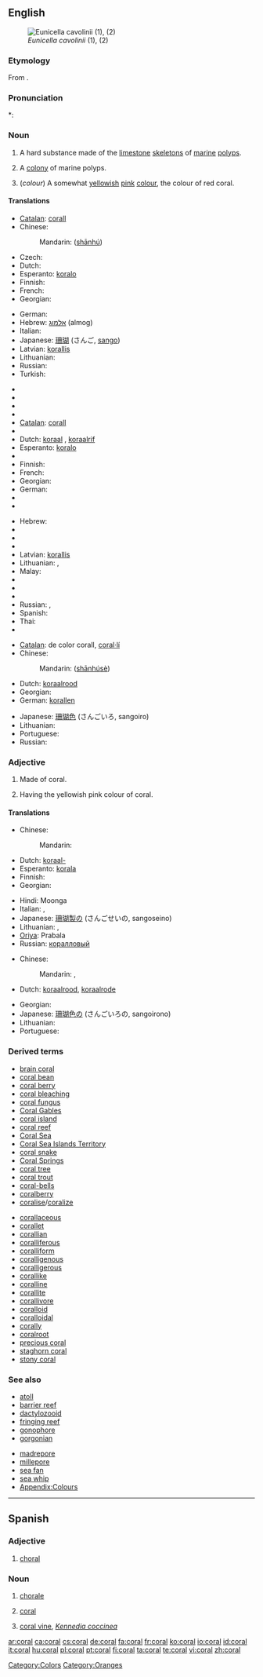 {{wikipedia}}
{{also|Coral}}
==English==
[[Image:Eunicella cavolinii.jpg|thumb|''Eunicella cavolinii'' (1), (2)]]

===Etymology===
From {{etyl|grc}} {{term|κοράλλιον|sc=Grek|tr=korallion||coral}}.

===Pronunciation===
*: {{rhymes|ɒrəl}}

===Noun===
{{en-noun|s|or|-}}

# {{uncountable}} A hard substance made of the [[limestone]] [[skeleton]]s of [[marine]] [[polyp]]s.
# {{countable}} A [[colony]] of marine polyps.
# {{countable}} (''colour'') A somewhat [[yellowish]] [[pink]] [[colour]], the colour of red coral.
#: {{colour panel|FF7F50}}

====Translations====
{{trans-top|substance}}
* [[Catalan]]: [[corall]] {{m}}
* Chinese:
*: Mandarin: {{zh-ts|珊瑚|珊瑚}} ([[shān]][[hú]])
* Czech: {{t-|cs|korál|m}}
* Dutch: {{t+|nl|koraal|n}}
* Esperanto: [[koralo]]
* Finnish: {{t+|fi|koralli}}
* French: {{t+|fr|corail|m}}
* Georgian: {{t|ka|მარჯანი|tr=marǰani|sc=Geor}}
{{trans-mid}}
* German: {{t+|de|Koralle|f}}
* Hebrew: [[אלמוג]] (almog) {{m}}
* Italian: {{t+|it|corallo|m}}
* Japanese: [[珊瑚]] (さんご, [[sango]])
* Latvian: [[korallis]] {{m}}
* Lithuanian: {{t-|lt|koralas|m|xs=Lithuanian}}
* Russian: {{t+|ru|коралл|m|tr=koráll|sc=Cyrl}}
* Turkish: {{t+|tr|mercan}}
{{trans-bottom}}

{{trans-top|colony}}
* {{trreq|Arabic}}
* {{trreq|Armenian}}
* {{trreq|Basque}}
* {{trreq|Burmese}}
* [[Catalan]]: [[corall]] {{m}}
* {{trreq|Danish}}
* Dutch: [[koraal]] {{n}}, [[koraalrif]] {{n}}
* Esperanto: [[koralo]]
* {{trreq|Estonian}}
* Finnish: {{t|fi|koralli}}
* French: {{t+|fr|corail|m}}
* Georgian: {{t|ka|მარჯანი|tr=marǰani|sc=Geor}}
* German: {{t-|de|Korallenriff|n}}
* {{trreq|Greek}}
* {{trreq|Hawaiian}}
{{trans-mid}}
* Hebrew: {{t|he|אלמוג|m|alt=אַלְמוֹג|sc=Hebr}}
* {{trreq|Indonesian}}
* {{trreq|Japanese}}
* {{trreq|Korean}}
* Latvian: [[korallis]] {{m}}
* Lithuanian: {{t|lt|koralų rifas|m|xs=Lithuanian}}, {{t|lt|koralinis rifas|m|xs=Lithuanian}}
* Malay: {{t|ms|batu karang}}
* {{trreq|Maltese}}
* {{trreq|Persian}}
* {{trreq|Romanian}}
* Russian: {{t+|ru|коралл|m|tr=koráll|sc=Cyrl}}, {{t|ru|коралловый риф|m|tr=korállovyj rif|sc=Cyrl}}
* Spanish: {{t|es|coral|m}}
* Thai: {{t|th|ปะการัง|tr=bpàgaarang|sc=Thai}}
* {{trreq|Vietnamese}}
{{trans-bottom}}

{{trans-top|colour}}
* [[Catalan]]: de color corall, [[coral·lí]]
* Chinese:
*: Mandarin: {{zh-ts|[[珊瑚]]色|[[珊瑚]]色}} ([[shān]][[hú]][[sè]])
* Dutch: [[koraalrood]] {{n}}
* Georgian: {{t|ka|მარჯნისფერი|tr=marǰnisp'eri|sc=Geor}}
* German: [[korallen]]
{{trans-mid}}
* Japanese: [[珊瑚色]] (さんごいろ, sangoiro)
* Lithuanian: {{t|lt|koralų spalva|f|xs=Lithuanian}}
* Portuguese: {{t+|pt|coral|m}}
* Russian: {{t+|ru|коралловый|sc=Cyrl}}
{{trans-bottom}}

===Adjective===
{{en-adj|-}}

# Made of coral.
# {{color}} Having the yellowish pink colour of coral.

====Translations====
{{trans-top|made of coral}}
* Chinese:
*: Mandarin: {{zh-tsp|[[珊瑚]][[製]]的|[[珊瑚]][[制]]的|[[shān]][[hú]][[jì]][[de]]}}
* Dutch: [[koraal-]]
* Esperanto: [[korala]]
* Finnish: {{t|fi|korallinen}}
* Georgian: {{t|ka|მარჯნის|tr=marǰnis|sc=Geor}}
{{trans-mid}}
* Hindi: Moonga
* Italian: {{t-|it|corallino|m}}, {{t-|it|corallina|f}}
* Japanese: [[珊瑚製の]] (さんごせいの, sangoseino)
* Lithuanian: {{t|lt|koralų|xs=Lithuanian}}, {{t|lt|koralinis|xs=Lithuanian}}
* [[Oriya]]: Prabala
* Russian: [[коралловый]]
{{trans-bottom}}

{{trans-top|having the yellowish pink colour of coral}}
* Chinese:
*: Mandarin: {{zh-tsp|[[珊瑚]][[色]]的|[[珊瑚]][[色]]的|[[shān]][[hú]][[sè]][[de]]}}, {{zh-tsp|[[橘]][[紅]][[色]]的|[[橘]][[红]][[色]]的|[[jú]][[hóng]][[sè]][[de]]}}
* Dutch: [[koraalrood]], [[koraalrode]]
{{trans-mid}}
* Georgian: {{t|ka|მარჯნისფერი|tr=marǰnisp'eri|sc=Geor}}
* Japanese: [[珊瑚色の]] (さんごいろの, sangoirono)
* Lithuanian: {{t|lt|koralų spalvos|xs=Lithuanian}}
* Portuguese: {{t+|pt|coral}}
{{trans-bottom}}

===Derived terms===
{{rel-top}}
* [[brain coral]]
* [[coral bean]]
* [[coral berry]]
* [[coral bleaching]]
* [[coral fungus]]
* [[Coral Gables]]
* [[coral island]]
* [[coral reef]]
* [[Coral Sea]]
* [[Coral Sea Islands Territory]]
* [[coral snake]]
* [[Coral Springs]]
* [[coral tree]]
* [[coral trout]]
* [[coral-bells]]
* [[coralberry]]
* [[coralise]]/[[coralize]]
{{rel-mid}}
* [[corallaceous]]
* [[corallet]]
* [[corallian]]
* [[coralliferous]]
* [[coralliform ]]
* [[coralligenous]]
* [[coralligerous]]
* [[corallike]]
* [[coralline]]
* [[corallite]]
* [[corallivore]]
* [[coralloid]]
* [[coralloidal]]
* [[corally]]
* [[coralroot]]
* [[precious coral]]
* [[staghorn coral]]
* [[stony coral]]
{{rel-bottom}}

===See also===
{{top2}}
* [[atoll]]
* [[barrier reef]]
* [[dactylozooid]]
* [[fringing reef]]
* [[gonophore]]
* [[gorgonian]]
{{mid2}}
* [[madrepore]]
* [[millepore]]
* [[sea fan]]
* [[sea whip]]
* [[Appendix:Colours]]
{{bottom2}}

[[Category:Colors]]
[[Category:Oranges]]

----

==Spanish==

===Adjective===
{{es-adj|pl=corales}}

# [[choral]]

===Noun===
{{es-noun-m|pl=corales}}

# [[chorale]]
# {{zoology|lang=es}} [[#English|coral]]
# {{plants|lang=es}} [[coral vine]], ''[[w:Kennedia coccinea|Kennedia coccinea]]''

[[ar:coral]]
[[ca:coral]]
[[cs:coral]]
[[de:coral]]
[[fa:coral]]
[[fr:coral]]
[[ko:coral]]
[[io:coral]]
[[id:coral]]
[[it:coral]]
[[hu:coral]]
[[pl:coral]]
[[pt:coral]]
[[fi:coral]]
[[ta:coral]]
[[te:coral]]
[[vi:coral]]
[[zh:coral]]